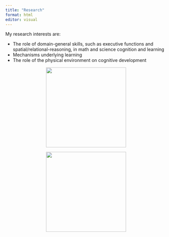 ```yaml
---
title: "Research"
format: html
editor: visual
---
```


My research interests are:

-   The role of domain-general skills, such as executive functions and spatial/relational-reasoning, in math and science cognition and learning
-   Mechanisms underlying learning
-   The role of the physical environment on cognitive development

<center>
![](photo-defense.jpeg){fig-alt="Defense Presentation October 2023" height="250"} 

![](photo-mcls.jpeg){fig-alt="MCLS Presentation June 2023" height="250"}
</center>